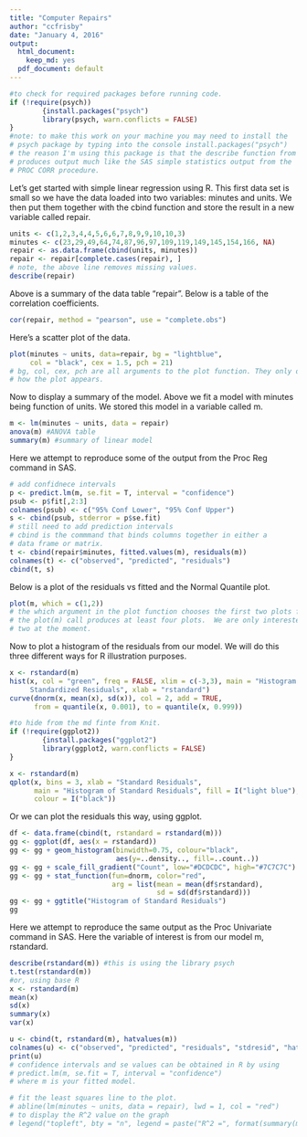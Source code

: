 ```yaml
---
title: "Computer Repairs"
author: "ccfrisby"
date: "January 4, 2016"
output:
  html_document:
    keep_md: yes
  pdf_document: default
---
```


```r
#to check for required packages before running code.
if (!require(psych))
        {install.packages("psych")
        library(psych, warn.conflicts = FALSE)
}
#note: to make this work on your machine you may need to install the 
# psych package by typing into the console install.packages("psych")
# the reason I'm using this package is that the describe function from it
# produces output much like the SAS simple statistics output from the 
# PROC CORR procedure.  
```

Let's get started with simple linear regression using R.  This first data set is small so we have the data loaded into two variables: minutes and units.  We then put them together with the cbind function and store the result in a new variable called repair.

```r
units <- c(1,2,3,4,4,5,6,6,7,8,9,9,10,10,3)
minutes <- c(23,29,49,64,74,87,96,97,109,119,149,145,154,166, NA)
repair <- as.data.frame(cbind(units, minutes))
repair <- repair[complete.cases(repair), ] 
# note, the above line removes missing values.
describe(repair)
```

Above is a summary of the data table "repair".  Below is a table of the correlation coefficients.  

```r
cor(repair, method = "pearson", use = "complete.obs")
```

Here's a scatter plot of the data.

```r
plot(minutes ~ units, data=repair, bg = "lightblue", 
     col = "black", cex = 1.5, pch = 21)
# bg, col, cex, pch are all arguments to the plot function. They only determine
# how the plot appears.  
```


Now to display a summary of the model.  Above we fit a model with minutes being function of units.  We stored this model in a variable called m.

```r
m <- lm(minutes ~ units, data = repair)
anova(m) #ANOVA table
summary(m) #summary of linear model
```

Here we attempt to reproduce some of the output from the Proc Reg command in SAS.
```r
# add confidnece intervals
p <- predict.lm(m, se.fit = T, interval = "confidence")
psub <- p$fit[,2:3]
colnames(psub) <- c("95% Conf Lower", "95% Conf Upper")
s <- cbind(psub, stderror = p$se.fit)
# still need to add prediction intervals
# cbind is the commmand that binds columns together in either a 
# data frame or matrix.
t <- cbind(repair$minutes, fitted.values(m), residuals(m))
colnames(t) <- c("observed", "predicted", "residuals")
cbind(t, s)
```


Below is a plot of the residuals vs fitted and the Normal Quantile plot.  

```r
plot(m, which = c(1,2))
# the which argument in the plot function chooses the first two plots from the m model.
# the plot(m) call produces at least four plots.  We are only interested in the first 
# two at the moment.  
```


Now to plot a histogram of the residuals from our model.  We will do this three different ways for R illustration purposes.

```r
x <- rstandard(m)
hist(x, col = "green", freq = FALSE, xlim = c(-3,3), main = "Histogram of 
     Standardized Residuals", xlab = "rstandard")
curve(dnorm(x, mean(x), sd(x)), col = 2, add = TRUE, 
      from = quantile(x, 0.001), to = quantile(x, 0.999))
```

```r
#to hide from the md finte from Knit.
if (!require(ggplot2))
        {install.packages("ggplot2")
        library(ggplot2, warn.conflicts = FALSE)
}
```

```r
x <- rstandard(m)
qplot(x, bins = 3, xlab = "Standard Residuals", 
      main = "Histogram of Standard Residuals", fill = I("light blue"), 
      colour = I("black"))
```


Or we can plot the residuals this way, using ggplot.

```r
df <- data.frame(cbind(t, rstandard = rstandard(m)))
gg <- ggplot(df, aes(x = rstandard))
gg <- gg + geom_histogram(binwidth=0.75, colour="black", 
                          aes(y=..density.., fill=..count..))
gg <- gg + scale_fill_gradient("Count", low="#DCDCDC", high="#7C7C7C")
gg <- gg + stat_function(fun=dnorm, color="red",
                         arg = list(mean = mean(df$rstandard), 
                                    sd = sd(df$rstandard)))
gg <- gg + ggtitle("Histogram of Standard Residuals")
gg
```

Here we attempt to reproduce the same output as the Proc Univariate command in SAS.  Here the variable of interest is from our model m, rstandard.  
```r
describe(rstandard(m)) #this is using the library psych
t.test(rstandard(m))
#or, using base R
x <- rstandard(m)
mean(x)
sd(x) 
summary(x) 
var(x)
```

```r
u <- cbind(t, rstandard(m), hatvalues(m))
colnames(u) <- c("observed", "predicted", "residuals", "stdresid", "hatvals")
print(u)
# confidence intervals and se values can be obtained in R by using
# predict.lm(m, se.fit = T, interval = "confidence")
# where m is your fitted model. 

```


```r
# fit the least squares line to the plot.
# abline(lm(minutes ~ units, data = repair), lwd = 1, col = "red")
# to display the R^2 value on the graph
# legend("topleft", bty = "n", legend = paste("R^2 =", format(summary(m)$adj.r.squared, digits = 4)))
```